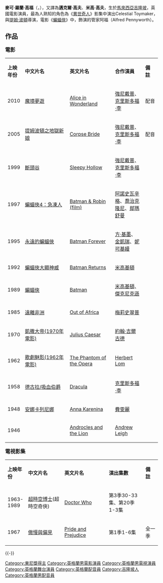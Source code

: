 {{noteTA
|G1=Show
|G2=TV
}}
{{Otheruses|subject=英國著名電影演員|other=其他[[姓氏|姓氏]]同為「'''Gough'''」的人|Gough}}
{{Infobox person
|name= 麥可·羅蘭·高福 <br> Michael Roland Gough
|image=
|caption=
| birth_date   = {{Birth date|1916|11|23|df=y}}
| birth_place  = [[File:Flag_of_the_British_East_India_Company_(1801).svg|25px]] [[英屬馬來亞|英屬馬來亞]][[吉隆坡|吉隆坡]]
| death_date   = {{Death date and age|2011|3|17|1916|11|23|df=y}}
| death_place  = {{UK}}[[倫敦|倫敦]]
| death_cause  = Short-illness
| nationality  = [[英國|英國]]
| occupation   = 演員
| years_active = 1946–2010
| spouse       = Diana Graves (divorced)<br />Anne Leon (divorced)<br />[[Anneke_Wills|Anneke Wills]] (1962-1979, divorced)<br />Henrietta Lawrence
}}
'''麥可·羅蘭·高福'''（{{lang-en|Michael Roland Gough}}，{{bd|1916年|11月23日|2011年|3月17日|catIdx=Gough, Michael}}），又譯為'''邁克爾·高夫'''、'''米高·高夫'''，生於[[馬來西亞|馬來西亞]][[吉隆坡|吉隆坡]]，英國電影演員，最為人熟知的角色為《[[異世奇人|異世奇人]]》影集中演出Celestial Toymaker，與[[提姆·波頓|提姆·波頓]]導演，電影《[[蝙蝠俠_(1989年電影)|蝙蝠俠]]》中，飾演的管家阿福（Alfred Pennyworth）。

==作品==
{{stack begin | align=center | clear=false | float=center}}
<big>'''電影'''</big>
{|class="wikitable" width="100%"
|- style="background:cornflowerblue; color:white" align=center
|style="width:5%"|'''上映年份'''||style="width:30%"|'''中文片名'''||style="width:30%"|'''英文片名'''||style="width:20%"|'''合作演員'''||style="width:10%"|'''備 註'''
|-----
|2010||[[魔境夢遊|魔境夢遊]]||[[Alice_in_Wonderland|Alice in Wonderland]]||[[強尼戴普|強尼戴普]]、[[克里斯多福·李|克里斯多福·李]]||配音
|-----
|2005||[[提姆波頓之地獄新娘|提姆波頓之地獄新娘]]||[[Corpse_Bride|Corpse Bride]]||[[強尼戴普|強尼戴普]]、[[克里斯多福·李|克里斯多福·李]]||配音
|-----
|1999||[[斷頭谷|斷頭谷]]||[[Sleepy_Hollow|Sleepy Hollow]]||[[強尼戴普|強尼戴普]]、[[克里斯多福·李|克里斯多福·李]]||
|-----
|1997||[[蝙蝠俠4：急凍人|蝙蝠俠4：急凍人]]||[[Batman_&_Robin_(film)|Batman & Robin (film)]]||[[阿諾史瓦辛格|阿諾史瓦辛格]]、[[喬治克隆尼|喬治克隆尼]]、[[鄔瑪舒曼|鄔瑪舒曼]]||
|-----
|1995||[[永遠的蝙蝠俠|永遠的蝙蝠俠]]||[[Batman_Forever|Batman Forever]]||[[方·基墨|方·基墨]]、[[金凱瑞|金凱瑞]]、[[妮可基嫚|妮可基嫚]]||
|-----
|1992||[[蝙蝠俠大顯神威|蝙蝠俠大顯神威]]||[[Batman_Returns|Batman Returns]]||[[米高基頓|米高基頓]]||
|-----
|1989||[[蝙蝠俠|蝙蝠俠]]||[[Batman|Batman]]||[[米高基頓|米高基頓]]、[[傑克尼克遜|傑克尼克遜]]||
|-----
|1985||[[遠離非洲|遠離非洲]]||[[Out_of_Africa|Out of Africa]]||[[梅莉史翠普|梅莉史翠普]]||
|-----
|1970||[[凱撒大帝(1970年電影)|凱撒大帝(1970年電影)]]||[[Julius_Caesar|Julius Caesar]]||[[約翰·吉爾古德|約翰·吉爾古德]]||
|-----
|1962||[[歌劇魅影(1962年電影)|歌劇魅影(1962年電影)]]||[[The_Phantom_of_the_Opera|The Phantom of the Opera]]||[[Herbert_Lom|Herbert Lom]]||
|-----
|1958||[[德古拉/吸血伯爵|德古拉/吸血伯爵]]||[[Dracula|Dracula]]||[[克里斯多福·李|克里斯多福·李]]||
|-----
|1948||[[安娜卡列尼娜|安娜卡列尼娜]]||[[Anna_Karenina|Anna Karenina]]||[[費雯麗|費雯麗]]||
|-----
|1946||||[[Androcles_and_the_Lion|Androcles and the Lion]]||[[Andrew_Leigh|Andrew Leigh]]||
|}

<big>'''電視影集'''</big>
{|class="wikitable" width="100%"
|- style="background:cornflowerblue; color:white" align=center
|style="width:10%"|'''上映年份'''||style="width:25%"|'''中文片名'''||style="width:30%"|'''英文片名'''||style="width:25%"|'''演出集數'''||style="width:10%"|'''備 註'''
|-----
|1963-1989||[[超時空博士|超時空博士]](超時空奇俠)||[[Doctor_Who|Doctor Who]]||第3季30-33集、第20季1-3集||
|-----
|1967||[[傲慢與偏見|傲慢與偏見]]||[[Pride_and_Prejudice|Pride and Prejudice]]||第1季1-6集||全一季
|}
{{stack end}}

{{-}}
{{Authority control}}
{{DEFAULTSORT:Gough, Michael}}

[[Category:東尼獎得主|Category:東尼獎得主]]
[[Category:英格蘭男電影演員|Category:英格蘭男電影演員]]
[[Category:英格蘭男電視演員|Category:英格蘭男電視演員]]
[[Category:英格蘭舞台演員|Category:英格蘭舞台演員]]
[[Category:英格蘭配音員|Category:英格蘭配音員]]
[[Category:吉隆坡人|Category:吉隆坡人]]
[[Category:英格蘭男配音員|Category:英格蘭男配音員]]